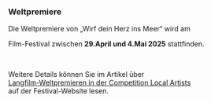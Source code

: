 ### Weltpremiere

Die Weltpremiere von „Wirf dein Herz ins Meer“ wird am

<CrossingEuropeLink />

Film-Festival zwischen **29.April und 4.Mai 2025** stattfinden.

<br />

Weitere Details können Sie im Artikel über \
[Langfilm-Weltpremieren in der Competition Local Artists](https://www.crossingeurope.at/news/langfilm-weltpremieren_in_der_competition_local_artists) \
auf der Festival-Website lesen.

